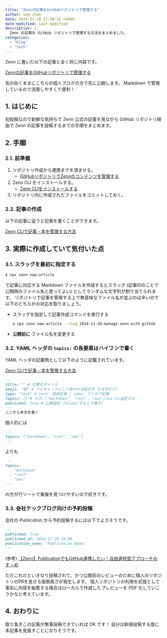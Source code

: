 ```yaml
---
title: "Zennの記事をGitHubリポジトリで管理する"
author: uma-chan
date: 2024-11-20 17:49:32 +0900
date-modified: last-modified
description: |
  Zenn の記事を GitHub リポジトリで管理する方法をまとめました。
categories:
  - "blog"
  - "tech"
---
```


Zenn に書いた以下の記事と全く同じ内容です。

[Zennの記事をGitHubリポジトリで管理する](https://zenn.dev/i9wa4/articles/2024-11-20-manage-zenn-with-github)

気の向くままにこちらの個人ブログの方で先に公開します。
Markdown で管理しているので流用しやすくて便利！

## 1. はじめに

初投稿なので新鮮な気持ちで Zenn 公式の記事を見ながら GitHub リポジトリ経由で Zenn の記事を投稿するまでの手順をまとめます。

## 2. 手順

### 2.1. 前準備

1. リポジトリ作成から連携までを済ませる。
    - [GitHubリポジトリでZennのコンテンツを管理する](https://zenn.dev/zenn/articles/connect-to-github)
1. Zenn CLI をインストールする。
    - [Zenn CLIをインストールする](https://zenn.dev/zenn/articles/install-zenn-cli)
1. リポジトリ内に作成されたファイルをコミットしておく。

### 2.2. 記事の作成

以下の記事に従うと記事を書くことができます。

[Zenn CLIで記事・本を管理する方法](https://zenn.dev/zenn/articles/zenn-cli-guide)

## 3. 実際に作成していて気付いた点

### 3.1. スラッグを最初に指定する

```.sh
$ npx zenn new:article
```

で記事に対応する Markdown ファイルを作成するとスラッグ (記事IDのことで公開時のファイル名と思ってよい) としてランダムな文字列が割り当てられます。
リポジトリで記事を管理する上で無意味なファイル名が並ぶのは辛いので以下のどちらかの対応を取りましょう。

- スラッグを指定して記事作成コマンドを実行する

    ```.sh
    $ npx zenn new:article --slug 2024-11-20-manage-zenn-with-github
    ```

- **公開前に** ファイル名を変更する

### 3.2. YAML ヘッダの `topics:` の各要素はハイフンで書く

YAML ヘッダの記載例として以下のように記載されています。

[Zenn CLIで記事・本を管理する方法](https://zenn.dev/zenn/articles/zenn-cli-guide)

```.md
---
title: "" # 記事のタイトル
emoji: "😸" # アイキャッチとして使われる絵文字（1文字だけ）
type: "tech" # tech: 技術記事 / idea: アイデア記事
topics: [] # タグ。["markdown", "rust", "aws"]のように指定する
published: true # 公開設定（falseにすると下書き）
---
ここから本文を書く
```

個人的には

```.md
---
topics: ["markdown", "rust", "aws"]
---
```

よりも

```.md
---
topics:
  - "markdown"
  - "rust"
  - "aws"
---
```

の方が行ソートで重複を見つけやすいので好きです。

### 3.3. 会社テックブログ向けの予約投稿

会社の Publication から予約投稿するには以下でよさそうです。

```.md
---
published: true
published_at: 2024-11-20 18:00
publication_name: "Publication Name"
---
```

(参考) [【Zenn】PublicationでもGitHub連携したい！自由選択型アプローチのすゝめ](https://zenn.dev/open8/articles/zenn-publication-github)

ただこれだといきなり投稿されて、かつ公開前のレビューのために個人のリポジトリのPRを見せる面倒臭さが発生します。
個人リポジトリの利用を前提として事前に内容を秘匿する場合はローカルで作成したプレビューを PDF 化していこうかなと考えています。

## 4. おわりに

取り急ぎこの記事が無事投稿できていれば OK です！
自分は新規投稿する度に本記事を見直すことになりそうです。
